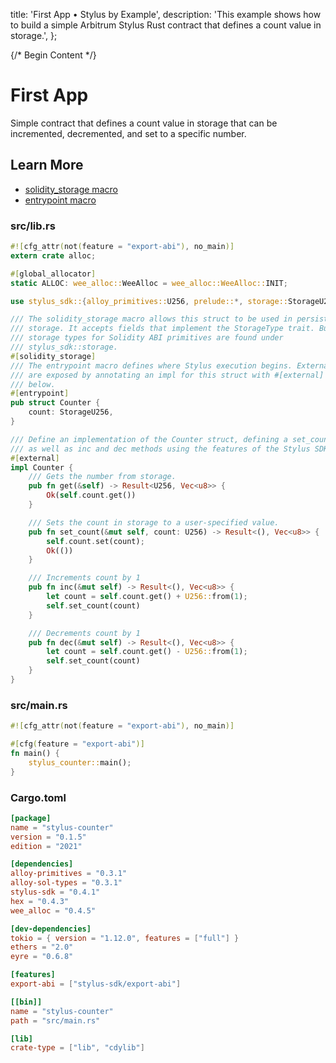   title: 'First App • Stylus by Example',
  description:
    'This example shows how to build a simple Arbitrum Stylus Rust contract that defines a count value in storage.',
};

{/* Begin Content */}

# First App

Simple contract that defines a count value in storage that can be incremented, decremented, and set to a specific number.

## Learn More

- [solidity_storage macro](https://docs.rs/stylus-sdk/latest/stylus_sdk/prelude/attr.solidity_storage.html)
- [entrypoint macro](https://docs.rs/stylus-sdk/latest/stylus_sdk/prelude/attr.entrypoint.html)

### src/lib.rs

```rust
#![cfg_attr(not(feature = "export-abi"), no_main)]
extern crate alloc;

#[global_allocator]
static ALLOC: wee_alloc::WeeAlloc = wee_alloc::WeeAlloc::INIT;

use stylus_sdk::{alloy_primitives::U256, prelude::*, storage::StorageU256};

/// The solidity_storage macro allows this struct to be used in persistent
/// storage. It accepts fields that implement the StorageType trait. Built-in
/// storage types for Solidity ABI primitives are found under
/// stylus_sdk::storage.
#[solidity_storage]
/// The entrypoint macro defines where Stylus execution begins. External methods
/// are exposed by annotating an impl for this struct with #[external] as seen
/// below.
#[entrypoint]
pub struct Counter {
    count: StorageU256,
}

/// Define an implementation of the Counter struct, defining a set_count
/// as well as inc and dec methods using the features of the Stylus SDK.
#[external]
impl Counter {
    /// Gets the number from storage.
    pub fn get(&self) -> Result<U256, Vec<u8>> {
        Ok(self.count.get())
    }

    /// Sets the count in storage to a user-specified value.
    pub fn set_count(&mut self, count: U256) -> Result<(), Vec<u8>> {
        self.count.set(count);
        Ok(())
    }

    /// Increments count by 1
    pub fn inc(&mut self) -> Result<(), Vec<u8>> {
        let count = self.count.get() + U256::from(1);
        self.set_count(count)
    }

    /// Decrements count by 1
    pub fn dec(&mut self) -> Result<(), Vec<u8>> {
        let count = self.count.get() - U256::from(1);
        self.set_count(count)
    }
}
```

### src/main.rs

```rust
#![cfg_attr(not(feature = "export-abi"), no_main)]

#[cfg(feature = "export-abi")]
fn main() {
    stylus_counter::main();
}
```

### Cargo.toml

```toml
[package]
name = "stylus-counter"
version = "0.1.5"
edition = "2021"

[dependencies]
alloy-primitives = "0.3.1"
alloy-sol-types = "0.3.1"
stylus-sdk = "0.4.1"
hex = "0.4.3"
wee_alloc = "0.4.5"

[dev-dependencies]
tokio = { version = "1.12.0", features = ["full"] }
ethers = "2.0"
eyre = "0.6.8"

[features]
export-abi = ["stylus-sdk/export-abi"]

[[bin]]
name = "stylus-counter"
path = "src/main.rs"

[lib]
crate-type = ["lib", "cdylib"]

```
